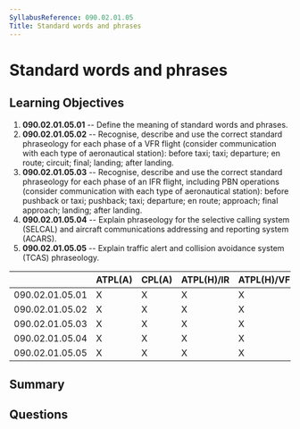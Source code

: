 ```yaml
---
SyllabusReference: 090.02.01.05
Title: Standard words and phrases
---
```


# Standard words and phrases

## Learning Objectives

1. **090.02.01.05.01** -- Define the meaning of standard words and phrases.
2. **090.02.01.05.02** -- Recognise, describe and use the correct standard phraseology for each phase of a VFR flight (consider communication with each type of aeronautical station): before taxi; taxi; departure; en route; circuit; final; landing; after landing.
3. **090.02.01.05.03** -- Recognise, describe and use the correct standard phraseology for each phase of an IFR flight, including PBN operations (consider communication with each type of aeronautical station): before pushback or taxi; pushback; taxi; departure; en route; approach; final approach; landing; after landing.
4. **090.02.01.05.04** -- Explain phraseology for the selective calling system (SELCAL) and aircraft communications addressing and reporting system (ACARS).
5. **090.02.01.05.05** -- Explain traffic alert and collision avoidance system (TCAS) phraseology.

|                 | ATPL(A) | CPL(A) | ATPL(H)/IR | ATPL(H)/VFR | CPL(H) | IR  | CBIR(A) |
| --------------- | ------- | ------ | ---------- | ----------- | ------ | --- | ------- |
| 090.02.01.05.01 | X       | X      | X          | X           | X      | X   | X       |
| 090.02.01.05.02 | X       | X      | X          | X           | X      | X   | X       |
| 090.02.01.05.03 | X       | X      | X          | X           | X      | X   | X       |
| 090.02.01.05.04 | X       | X      | X          | X           | X      | X   | X       |
| 090.02.01.05.05 | X       | X      | X          | X           | X      | X   | X       |

## Summary

## Questions

